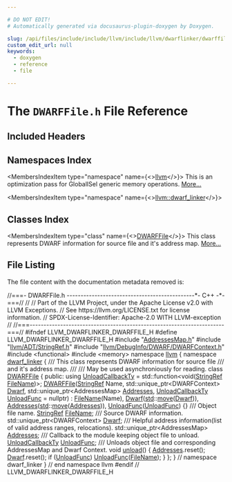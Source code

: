 ```yaml
---

# DO NOT EDIT!
# Automatically generated via docusaurus-plugin-doxygen by Doxygen.

slug: /api/files/include/include/llvm/include/llvm/dwarflinker/dwarffile-h
custom_edit_url: null
keywords:
  - doxygen
  - reference
  - file

---
```





# The `DWARFFile.h` File Reference

<DoxygenPage pluginConfig={pluginConfig}>



## Included Headers

<IncludesList>
<IncludesListItem
  filePath="AddressesMap.h"
  permalink="/docs/api/files/include/include/llvm/include/llvm/dwarflinker/addressesmap-h"
  isLocal="true" />
<IncludesListItem
  filePath="llvm/ADT/StringRef.h"
  permalink="/docs/api/files/include/include/llvm/include/llvm/adt/stringref-h"
  isLocal="true" />
<IncludesListItem
  filePath="llvm/DebugInfo/DWARF/DWARFContext.h"
  permalink="/docs/api/files/include/include/llvm/include/llvm/debuginfo/include/llvm/debuginfo/dwarf/dwarfcontext-h"
  isLocal="true" />
<IncludesListItem
  filePath="functional"
  permalink=""
  isLocal="false" />
<IncludesListItem
  filePath="memory"
  permalink=""
  isLocal="false" />
</IncludesList>

## Namespaces Index

<MembersIndex>

<MembersIndexItem
  type="namespace"
  name={<><a href="/docs/api/namespaces/llvm">llvm</a></>}>
This is an optimization pass for GlobalISel generic memory operations. <a href="/docs/api/namespaces/llvm/#details">More...</a>
</MembersIndexItem>

<MembersIndexItem
  type="namespace"
  name={<><a href="/docs/api/namespaces/llvm/dwarf-linker">llvm::dwarf_linker</a></>}>
</MembersIndexItem>

</MembersIndex>

## Classes Index

<MembersIndex>

<MembersIndexItem
  type="class"
  name={<><a href="/docs/api/classes/llvm/dwarf-linker/dwarffile">DWARFFile</a></>}>
This class represents DWARF information for source file and it&#39;s address map. <a href="/docs/api/classes/llvm/dwarf-linker/dwarffile/#details">More...</a>
</MembersIndexItem>

</MembersIndex>


## File Listing

The file content with the documentation metadata removed is:

<ProgramListing>

<Link id="l00001" /><CodeLine lineNumber="1"><Highlight kind="comment">//===- DWARFFile.h ----------------------------------------------&#42;- C++ -&#42;-===//</Highlight><Highlight kind="normal"></Highlight></CodeLine>
<Link id="l00002" /><CodeLine lineNumber="2"><Highlight kind="normal"></Highlight><Highlight kind="comment">//</Highlight><Highlight kind="normal"></Highlight></CodeLine>
<Link id="l00003" /><CodeLine lineNumber="3"><Highlight kind="normal"></Highlight><Highlight kind="comment">// Part of the LLVM Project, under the Apache License v2.0 with LLVM Exceptions.</Highlight><Highlight kind="normal"></Highlight></CodeLine>
<Link id="l00004" /><CodeLine lineNumber="4"><Highlight kind="normal"></Highlight><Highlight kind="comment">// See https://llvm.org/LICENSE.txt for license information.</Highlight><Highlight kind="normal"></Highlight></CodeLine>
<Link id="l00005" /><CodeLine lineNumber="5"><Highlight kind="normal"></Highlight><Highlight kind="comment">// SPDX-License-Identifier: Apache-2.0 WITH LLVM-exception</Highlight><Highlight kind="normal"></Highlight></CodeLine>
<Link id="l00006" /><CodeLine lineNumber="6"><Highlight kind="normal"></Highlight><Highlight kind="comment">//</Highlight><Highlight kind="normal"></Highlight></CodeLine>
<Link id="l00007" /><CodeLine lineNumber="7"><Highlight kind="normal"></Highlight><Highlight kind="comment">//===----------------------------------------------------------------------===//</Highlight><Highlight kind="normal"></Highlight></CodeLine>
<Link id="l00008" /><CodeLine lineNumber="8"><Highlight kind="normal"></Highlight></CodeLine>
<Link id="l00009" /><CodeLine lineNumber="9"><Highlight kind="normal"></Highlight><Highlight kind="preprocessor">#ifndef LLVM&#95;DWARFLINKER&#95;DWARFFILE&#95;H</Highlight><Highlight kind="normal"></Highlight></CodeLine>
<Link id="l00010" /><CodeLine lineNumber="10"><Highlight kind="normal"></Highlight><Highlight kind="preprocessor">#define LLVM&#95;DWARFLINKER&#95;DWARFFILE&#95;H</Highlight><Highlight kind="normal"></Highlight></CodeLine>
<Link id="l00011" /><CodeLine lineNumber="11"><Highlight kind="normal"></Highlight></CodeLine>
<Link id="l00012" /><CodeLine lineNumber="12"><Highlight kind="normal"></Highlight><Highlight kind="preprocessor">#include &quot;<a href="/docs/api/files/include/include/llvm/include/llvm/dwarflinker/addressesmap-h">AddressesMap.h</a>&quot;</Highlight><Highlight kind="normal"></Highlight></CodeLine>
<Link id="l00013" /><CodeLine lineNumber="13"><Highlight kind="normal"></Highlight><Highlight kind="preprocessor">#include &quot;<a href="/docs/api/files/include/include/llvm/include/llvm/adt/stringref-h">llvm/ADT/StringRef.h</a>&quot;</Highlight><Highlight kind="normal"></Highlight></CodeLine>
<Link id="l00014" /><CodeLine lineNumber="14"><Highlight kind="normal"></Highlight><Highlight kind="preprocessor">#include &quot;<a href="/docs/api/files/include/include/llvm/include/llvm/debuginfo/include/llvm/debuginfo/dwarf/dwarfcontext-h">llvm/DebugInfo/DWARF/DWARFContext.h</a>&quot;</Highlight><Highlight kind="normal"></Highlight></CodeLine>
<Link id="l00015" /><CodeLine lineNumber="15"><Highlight kind="normal"></Highlight><Highlight kind="preprocessor">#include &lt;functional&gt;</Highlight><Highlight kind="normal"></Highlight></CodeLine>
<Link id="l00016" /><CodeLine lineNumber="16"><Highlight kind="normal"></Highlight><Highlight kind="preprocessor">#include &lt;memory&gt;</Highlight><Highlight kind="normal"></Highlight></CodeLine>
<Link id="l00017" /><CodeLine lineNumber="17"><Highlight kind="normal"></Highlight></CodeLine>
<Link id="l00018" /><CodeLine lineNumber="18"><Highlight kind="normal"></Highlight><Highlight kind="keyword">namespace </Highlight><Highlight kind="normal"><a href="/docs/api/namespaces/llvm">llvm</a> &#123;</Highlight></CodeLine>
<Link id="l00019" /><CodeLine lineNumber="19"><Highlight kind="normal"></Highlight><Highlight kind="keyword">namespace </Highlight><Highlight kind="normal"><a href="/docs/api/namespaces/llvm/dwarf-linker">dwarf&#95;linker</a> &#123;</Highlight></CodeLine>
<Link id="l00020" /><CodeLine lineNumber="20"><Highlight kind="normal"></Highlight><Highlight kind="comment"></Highlight></CodeLine>
<Link id="l00021" /><CodeLine lineNumber="21"><Highlight kind="comment">/// This class represents DWARF information for source file</Highlight></CodeLine>
<Link id="l00022" /><CodeLine lineNumber="22"><Highlight kind="comment">/// and it&#39;s address map.</Highlight></CodeLine>
<Link id="l00023" /><CodeLine lineNumber="23"><Highlight kind="comment">///</Highlight></CodeLine>
<Link id="l00024" /><CodeLine lineNumber="24"><Highlight kind="comment">/// May be used asynchroniously for reading.</Highlight><Highlight kind="normal"></Highlight></CodeLine>
<Link id="l00025" /><CodeLine lineNumber="25" lineLink="/docs/api/classes/llvm/dwarf-linker/dwarffile"><Highlight kind="normal"></Highlight><Highlight kind="keyword">class </Highlight><Highlight kind="normal"><a href="/docs/api/classes/llvm/dwarf-linker/dwarffile/#ad7d429f936c45567b926e289bfc8c9b5">DWARFFile</a> &#123;</Highlight></CodeLine>
<Link id="l00026" /><CodeLine lineNumber="26"><Highlight kind="normal"></Highlight><Highlight kind="keyword">public</Highlight><Highlight kind="normal">:</Highlight></CodeLine>
<Link id="l00027" /><CodeLine lineNumber="27" lineLink="/docs/api/classes/llvm/dwarf-linker/dwarffile/#a7051a3bbd56f92c0696bc18765ca4bee"><Highlight kind="normal">  </Highlight><Highlight kind="keyword">using </Highlight><Highlight kind="normal"><a href="/docs/api/classes/llvm/dwarf-linker/dwarffile/#a7051a3bbd56f92c0696bc18765ca4bee">UnloadCallbackTy</a> = std::function&lt;void(<a href="/docs/api/classes/llvm/stringref">StringRef</a> <a href="/docs/api/classes/llvm/dwarf-linker/dwarffile/#ab9a62394ba9282bbcfce9bce71e4ada9">FileName</a>)&gt;;</Highlight></CodeLine>
<Link id="l00028" /><CodeLine lineNumber="28"><Highlight kind="normal"></Highlight></CodeLine>
<Link id="l00029" /><CodeLine lineNumber="29" lineLink="/docs/api/classes/llvm/dwarf-linker/dwarffile/#ad7d429f936c45567b926e289bfc8c9b5"><Highlight kind="normal">  <a href="/docs/api/classes/llvm/dwarf-linker/dwarffile/#ad7d429f936c45567b926e289bfc8c9b5">DWARFFile</a>(<a href="/docs/api/classes/llvm/stringref">StringRef</a> Name, std::unique&#95;ptr&lt;DWARFContext&gt; <a href="/docs/api/classes/llvm/dwarf-linker/dwarffile/#afd324456c487528eeb69587a4e3aa2cb">Dwarf</a>,</Highlight></CodeLine>
<Link id="l00030" /><CodeLine lineNumber="30"><Highlight kind="normal">            std::unique&#95;ptr&lt;AddressesMap&gt; <a href="/docs/api/classes/llvm/dwarf-linker/dwarffile/#a3feabbe6734f4e6fa2b0bc7d9917cb2f">Addresses</a>,</Highlight></CodeLine>
<Link id="l00031" /><CodeLine lineNumber="31"><Highlight kind="normal">            <a href="/docs/api/classes/llvm/dwarf-linker/dwarffile/#a7051a3bbd56f92c0696bc18765ca4bee">UnloadCallbackTy</a> <a href="/docs/api/classes/llvm/dwarf-linker/dwarffile/#a45a423a86ad424a69069c21d79718d5f">UnloadFunc</a> = </Highlight><Highlight kind="keyword">nullptr</Highlight><Highlight kind="normal">)</Highlight></CodeLine>
<Link id="l00032" /><CodeLine lineNumber="32"><Highlight kind="normal">      : <a href="/docs/api/classes/llvm/dwarf-linker/dwarffile/#ab9a62394ba9282bbcfce9bce71e4ada9">FileName</a>(Name), <a href="/docs/api/classes/llvm/dwarf-linker/dwarffile/#afd324456c487528eeb69587a4e3aa2cb">Dwarf</a>(<a href="/docs/api/namespaces/std">std</a>::<a href="/docs/api/namespaces/llvm/#abfc9c7ecf70f66901e439f7c04ef3dbb">move</a>(<a href="/docs/api/classes/llvm/dwarf-linker/dwarffile/#afd324456c487528eeb69587a4e3aa2cb">Dwarf</a>)),</Highlight></CodeLine>
<Link id="l00033" /><CodeLine lineNumber="33"><Highlight kind="normal">        <a href="/docs/api/classes/llvm/dwarf-linker/dwarffile/#a3feabbe6734f4e6fa2b0bc7d9917cb2f">Addresses</a>(<a href="/docs/api/namespaces/std">std</a>::<a href="/docs/api/namespaces/llvm/#abfc9c7ecf70f66901e439f7c04ef3dbb">move</a>(<a href="/docs/api/classes/llvm/dwarf-linker/dwarffile/#a3feabbe6734f4e6fa2b0bc7d9917cb2f">Addresses</a>)), <a href="/docs/api/classes/llvm/dwarf-linker/dwarffile/#a45a423a86ad424a69069c21d79718d5f">UnloadFunc</a>(<a href="/docs/api/classes/llvm/dwarf-linker/dwarffile/#a45a423a86ad424a69069c21d79718d5f">UnloadFunc</a>) &#123;&#125;</Highlight></CodeLine>
<Link id="l00034" /><CodeLine lineNumber="34"><Highlight kind="normal"></Highlight><Highlight kind="comment"></Highlight></CodeLine>
<Link id="l00035" /><CodeLine lineNumber="35"><Highlight kind="comment">  /// Object file name.</Highlight><Highlight kind="normal"></Highlight></CodeLine>
<Link id="l00036" /><CodeLine lineNumber="36" lineLink="/docs/api/classes/llvm/dwarf-linker/dwarffile/#ab9a62394ba9282bbcfce9bce71e4ada9"><Highlight kind="normal">  <a href="/docs/api/classes/llvm/stringref">StringRef</a> <a href="/docs/api/classes/llvm/dwarf-linker/dwarffile/#ab9a62394ba9282bbcfce9bce71e4ada9">FileName</a>;</Highlight></CodeLine>
<Link id="l00037" /><CodeLine lineNumber="37"><Highlight kind="normal"></Highlight><Highlight kind="comment"></Highlight></CodeLine>
<Link id="l00038" /><CodeLine lineNumber="38"><Highlight kind="comment">  /// Source DWARF information.</Highlight><Highlight kind="normal"></Highlight></CodeLine>
<Link id="l00039" /><CodeLine lineNumber="39" lineLink="/docs/api/classes/llvm/dwarf-linker/dwarffile/#afd324456c487528eeb69587a4e3aa2cb"><Highlight kind="normal">  std::unique&#95;ptr&lt;DWARFContext&gt; <a href="/docs/api/classes/llvm/dwarf-linker/dwarffile/#afd324456c487528eeb69587a4e3aa2cb">Dwarf</a>;</Highlight></CodeLine>
<Link id="l00040" /><CodeLine lineNumber="40"><Highlight kind="normal"></Highlight><Highlight kind="comment"></Highlight></CodeLine>
<Link id="l00041" /><CodeLine lineNumber="41"><Highlight kind="comment">  /// Helpful address information(list of valid address ranges, relocations).</Highlight><Highlight kind="normal"></Highlight></CodeLine>
<Link id="l00042" /><CodeLine lineNumber="42" lineLink="/docs/api/classes/llvm/dwarf-linker/dwarffile/#a3feabbe6734f4e6fa2b0bc7d9917cb2f"><Highlight kind="normal">  std::unique&#95;ptr&lt;AddressesMap&gt; <a href="/docs/api/classes/llvm/dwarf-linker/dwarffile/#a3feabbe6734f4e6fa2b0bc7d9917cb2f">Addresses</a>;</Highlight></CodeLine>
<Link id="l00043" /><CodeLine lineNumber="43"><Highlight kind="normal"></Highlight><Highlight kind="comment"></Highlight></CodeLine>
<Link id="l00044" /><CodeLine lineNumber="44"><Highlight kind="comment">  /// Callback to the module keeping object file to unload.</Highlight><Highlight kind="normal"></Highlight></CodeLine>
<Link id="l00045" /><CodeLine lineNumber="45" lineLink="/docs/api/classes/llvm/dwarf-linker/dwarffile/#a45a423a86ad424a69069c21d79718d5f"><Highlight kind="normal">  <a href="/docs/api/classes/llvm/dwarf-linker/dwarffile/#a7051a3bbd56f92c0696bc18765ca4bee">UnloadCallbackTy</a> <a href="/docs/api/classes/llvm/dwarf-linker/dwarffile/#a45a423a86ad424a69069c21d79718d5f">UnloadFunc</a>;</Highlight></CodeLine>
<Link id="l00046" /><CodeLine lineNumber="46"><Highlight kind="normal"></Highlight><Highlight kind="comment"></Highlight></CodeLine>
<Link id="l00047" /><CodeLine lineNumber="47"><Highlight kind="comment">  /// Unloads object file and corresponding AddressesMap and Dwarf Context.</Highlight><Highlight kind="normal"></Highlight></CodeLine>
<Link id="l00048" /><CodeLine lineNumber="48" lineLink="/docs/api/classes/llvm/dwarf-linker/dwarffile/#a8a558003f2fe3f9ae866f84c04b70d1d"><Highlight kind="normal">  </Highlight><Highlight kind="keywordtype">void</Highlight><Highlight kind="normal"> <a href="/docs/api/classes/llvm/dwarf-linker/dwarffile/#a8a558003f2fe3f9ae866f84c04b70d1d">unload</a>() &#123;</Highlight></CodeLine>
<Link id="l00049" /><CodeLine lineNumber="49"><Highlight kind="normal">    <a href="/docs/api/classes/llvm/dwarf-linker/dwarffile/#a3feabbe6734f4e6fa2b0bc7d9917cb2f">Addresses</a>.reset();</Highlight></CodeLine>
<Link id="l00050" /><CodeLine lineNumber="50"><Highlight kind="normal">    <a href="/docs/api/classes/llvm/dwarf-linker/dwarffile/#afd324456c487528eeb69587a4e3aa2cb">Dwarf</a>.reset();</Highlight></CodeLine>
<Link id="l00051" /><CodeLine lineNumber="51"><Highlight kind="normal"></Highlight></CodeLine>
<Link id="l00052" /><CodeLine lineNumber="52"><Highlight kind="normal">    </Highlight><Highlight kind="keywordflow">if</Highlight><Highlight kind="normal"> (<a href="/docs/api/classes/llvm/dwarf-linker/dwarffile/#a45a423a86ad424a69069c21d79718d5f">UnloadFunc</a>)</Highlight></CodeLine>
<Link id="l00053" /><CodeLine lineNumber="53"><Highlight kind="normal">      <a href="/docs/api/classes/llvm/dwarf-linker/dwarffile/#a45a423a86ad424a69069c21d79718d5f">UnloadFunc</a>(<a href="/docs/api/classes/llvm/dwarf-linker/dwarffile/#ab9a62394ba9282bbcfce9bce71e4ada9">FileName</a>);</Highlight></CodeLine>
<Link id="l00054" /><CodeLine lineNumber="54"><Highlight kind="normal">  &#125;</Highlight></CodeLine>
<Link id="l00055" /><CodeLine lineNumber="55"><Highlight kind="normal">&#125;;</Highlight></CodeLine>
<Link id="l00056" /><CodeLine lineNumber="56"><Highlight kind="normal"></Highlight></CodeLine>
<Link id="l00057" /><CodeLine lineNumber="57"><Highlight kind="normal">&#125; </Highlight><Highlight kind="comment">// namespace dwarf&#95;linker</Highlight><Highlight kind="normal"></Highlight></CodeLine>
<Link id="l00058" /><CodeLine lineNumber="58"><Highlight kind="normal">&#125; </Highlight><Highlight kind="comment">// end namespace llvm</Highlight><Highlight kind="normal"></Highlight></CodeLine>
<Link id="l00059" /><CodeLine lineNumber="59"><Highlight kind="normal"></Highlight></CodeLine>
<Link id="l00060" /><CodeLine lineNumber="60"><Highlight kind="normal"></Highlight><Highlight kind="preprocessor">#endif </Highlight><Highlight kind="comment">// LLVM&#95;DWARFLINKER&#95;DWARFFILE&#95;H</Highlight><Highlight kind="normal"></Highlight></CodeLine>

</ProgramListing>


</DoxygenPage>

